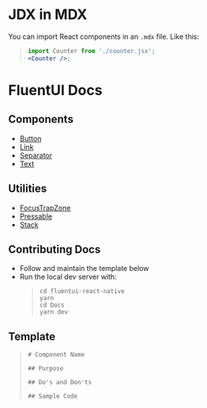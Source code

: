 
# JDX in MDX

You can import React components in an `.mdx` file. Like this:

> ```jsx
> import Counter from './counter.jsx';
> <Counter />;
> ```

<Counter />

# FluentUI Docs

## Components

- [Button](/Components/Button)
- [Link](/Components/Link)
- [Separator](/Components/Separator)
- [Text](/Components/Text)

## Utilities

- [FocusTrapZone](/Utilities/FocusTrapZone)
- [Pressable](/Utilities/Pressable)
- [Stack](/Utilities/Stack)

## Contributing Docs

- Follow and maintain the template below
- Run the local dev server with:
  > ```
  > cd fluentui-react-native
  > yarn
  > cd Docs
  > yarn dev
  > ```

## Template

> ```
> # Component Name
>
> ## Purpose
>
> ## Do's and Don'ts
>
> ## Sample Code
> ```
